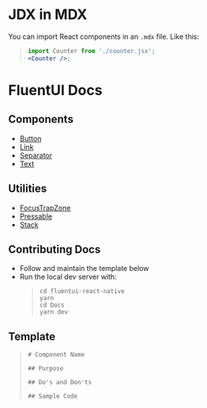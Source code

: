 
# JDX in MDX

You can import React components in an `.mdx` file. Like this:

> ```jsx
> import Counter from './counter.jsx';
> <Counter />;
> ```

<Counter />

# FluentUI Docs

## Components

- [Button](/Components/Button)
- [Link](/Components/Link)
- [Separator](/Components/Separator)
- [Text](/Components/Text)

## Utilities

- [FocusTrapZone](/Utilities/FocusTrapZone)
- [Pressable](/Utilities/Pressable)
- [Stack](/Utilities/Stack)

## Contributing Docs

- Follow and maintain the template below
- Run the local dev server with:
  > ```
  > cd fluentui-react-native
  > yarn
  > cd Docs
  > yarn dev
  > ```

## Template

> ```
> # Component Name
>
> ## Purpose
>
> ## Do's and Don'ts
>
> ## Sample Code
> ```
